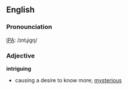 ==English==
===Pronounciation===
[[IPA]]: /ɪntɻigŋ/
===Adjective===
'''intriguing'''

*causing a desire to know more; [[mysterious]]